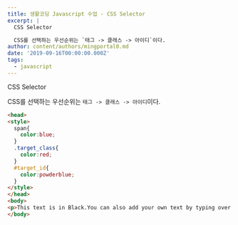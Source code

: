 ```yaml
---
title: 생활코딩 Javascript 수업 - CSS Selector
excerpt: |
  CSS Selector

  CSS를 선택하는 우선순위는 `태그 -> 클래스 -> 아이디`이다.
author: content/authors/mingportal0.md
date: '2019-09-16T00:00:00.000Z'
tags:
  - javascript
---
```



CSS Selector

CSS를 선택하는 우선순위는 `태그 -> 클래스 -> 아이디`이다.

```html
<head>
<style>
  span{
    color:blue;
  }
  .target_class{
    color:red;
  }
  #target_id{
    color:powderblue;
  }
</style>
</head>
<body>
<p>This text is in Black.You can also add your own text by typing over the <span>top</span> of this <span class="target_class">text</span>.This text is in Black.You can also add your own text by typing over the <span>top</span> of this <span class="target_class">text</span>.This text is in Black.You can also add your <span id="target_id">own text</span> by typing over the <span>top</span> of this <span class="target_class">text</span>.</p>
</body>
```
